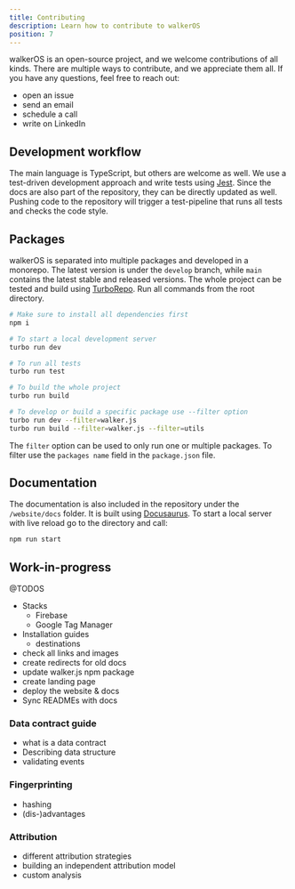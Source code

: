 ```yaml
---
title: Contributing
description: Learn how to contribute to walkerOS
position: 7
---
```



walkerOS is an open-source project, and we welcome contributions of all kinds.
There are multiple ways to contribute, and we appreciate them all. If you have
any questions, feel free to reach out:

- <Link to="https://github.com/elbwalker/walkerOS/issues">open an issue</Link>
- <Link to="mailto:hello@elbwalker.com">send an email</Link>
- <Link to="https://calendly.com/elb-alexander/30min">schedule a call</Link>
- <Link to="https://www.linkedin.com/in/alexanderkirtzel/">
    write on LinkedIn
  </Link>

## Development workflow

The main language is TypeScript, but others are welcome as well. We use a
test-driven development approach and write tests using
[Jest](https://jestjs.io/). Since the docs are also part of the repository, they
can be directly updated as well. Pushing code to the repository will trigger a
test-pipeline that runs all tests and checks the code style.

## Packages

walkerOS is separated into multiple packages and developed in a monorepo. The
latest version is under the `develop` branch, while `main` contains the latest
stable and released versions. The whole project can be tested and build using
[TurboRepo](https://turbo.build/repo/). Run all commands from the root
directory.

```bash
# Make sure to install all dependencies first
npm i

# To start a local development server
turbo run dev

# To run all tests
turbo run test

# To build the whole project
turbo run build

# To develop or build a specific package use --filter option
turbo run dev --filter=walker.js
turbo run build --filter=walker.js --filter=utils
```

The `filter` option can be used to only run one or multiple packages. To filter
use the `packages name` field in the `package.json` file.

## Documentation

The documentation is also included in the repository under the `/website/docs`
folder. It is built using [Docusaurus](https://docusaurus.io/). To start a local
server with live reload go to the directory and call:

```bash
npm run start
```

## Work-in-progress

@TODOS

- Stacks
  - Firebase
  - Google Tag Manager
- Installation guides
  - destinations
- check all links and images
- create redirects for old docs
- update walker.js npm package
- create landing page
- deploy the website & docs
- Sync READMEs with docs

### Data contract guide

- what is a data contract
- Describing data structure
- validating events

### Fingerprinting

- hashing
- (dis-)advantages

### Attribution

- different attribution strategies
- building an independent attribution model
- custom analysis
